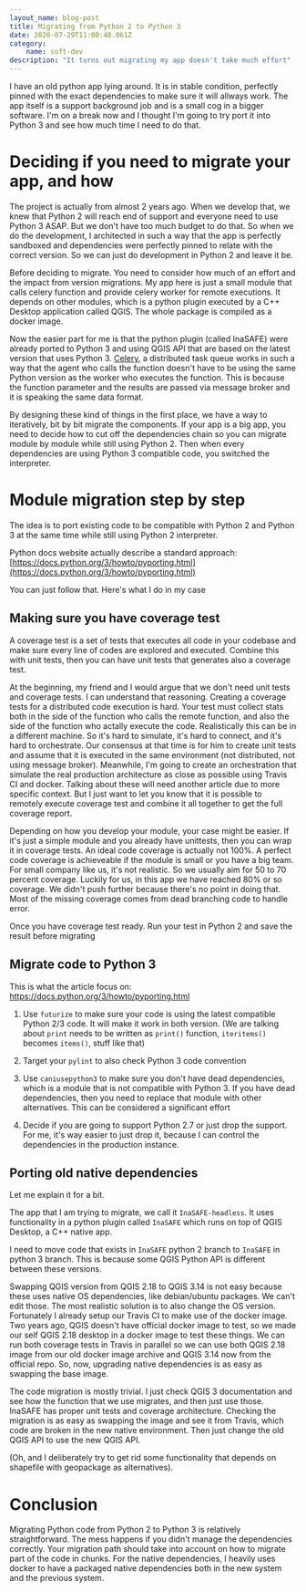 ```yaml
---
layout_name: blog-post
title: Migrating from Python 2 to Python 3
date: 2020-07-29T11:00:40.061Z
category:
    name: soft-dev
description: "It turns out migrating my app doesn't take much effort"
---
```

I have an old python app lying around. It is in stable condition, perfectly pinned with the exact dependencies to make sure it will allways work. The app itself is a support background job and is a small cog in a bigger software. I'm on a break now and I thought I'm going to try port it into Python 3 and see how much time I need to do that.

# Deciding if you need to migrate your app, and how

The project is actually from almost 2 years ago. When we develop that, we knew that Python 2 will reach end of support and everyone need to use Python 3 ASAP. But we don't have too much budget to do that. So when we do the development, I architected in such a way that the app is perfectly sandboxed and dependencies were perfectly pinned to relate with the correct version. So we can just do development in Python 2 and leave it be.

Before deciding to migrate. You need to consider how much of an effort and the impact from version migrations. My app here is just a small module that calls celery function and provide celery worker for remote executions. It depends on other modules, which is a python plugin executed by a C++ Desktop application called QGIS. The whole package is compiled as a docker image.

Now the easier part for me is that the python plugin (called InaSAFE) were already ported to Python 3 and using QGIS API that are based on the latest version that uses Python 3. [Celery](https://docs.celeryproject.org/en/stable/index.html), a distributed task queue works in such a way that the agent who calls the function doesn't have to be using the same Python version as the worker who executes the function. This is because the function parameter and the results are passed via message broker and it is speaking the same data format.

By designing these kind of things in the first place, we have a way to iteratively, bit by bit migrate the components. If your app is a big app, you need to decide how to cut off the dependencies chain so you can migrate module by module while still using Python 2. Then when every dependencies are using Python 3 compatible code, you switched the interpreter.

# Module migration step by step

The idea is to port existing code to be compatible with Python 2 and Python 3 at the same time while still using Python 2 interpreter.

Python docs website actually describe a standard approach: [https://docs.python.org/3/howto/pyporting.html](https://docs.python.org/3/howto/pyporting.html)

You can just follow that. Here's what I do in my case

## Making sure you have coverage test

A coverage test is a set of tests that executes all code in your codebase and make sure every line of codes are explored and executed. Combine this with unit tests, then you can have unit tests that generates also a coverage test.

At the beginning, my friend and I would argue that we don't need unit tests and coverage tests. I can understand that reasoning. Creating a coverage tests for a distributed code execution is hard. Your test must collect stats both in the side of the function who calls the remote function, and also the side of the function who actally execute the code. Realistically this can be in a different machine. So it's hard to simulate, it's hard to connect, and it's hard to orchestrate. Our consensus at that time is for him to create unit tests and assume that it is executed in the same environment (not distributed, not using message broker). Meanwhile, I'm going to create an orchestration that simulate the real production architecture as close as possible using Travis CI and docker. Talking about these will need another article due to more specific context. But I just want to let you know that it is possible to remotely execute coverage test and combine it all together to get the full coverage report.

Depending on how you develop your module, your case might be easier. If it's just a simple module and you already have unittests, then you can wrap it in coverage tests. An ideal code coverage is actually not 100%. A perfect code coverage is achieveable if the module is small or you have a big team. For small company like us, it's not realistic. So we usually aim for 50 to 70 percent coverage. Luckily for us, in this app we have reached 80% or so coverage. We didn't push further because there's no point in doing that. Most of the missing coverage comes from dead branching code to handle error.

Once you have coverage test ready. Run your test in Python 2 and save the result before migrating

## Migrate code to Python 3

This is what the article focus on: https://docs.python.org/3/howto/pyporting.html

1. Use `futurize` to make sure your code is using the latest compatible Python 2/3 code. It will make it work in both version. (We are talking about `print` needs to be written as `print()` function, `iteritems()` becomes `items()`, stuff like that)

2. Target your `pylint` to also check Python 3 code convention

3. Use `caniusepython3` to make sure you don't have dead dependencies, which is a module that is not compatible with Python 3. If you have dead dependencies, then you need to replace that module with other alternatives. This can be considered a significant effort

4. Decide if you are going to support Python 2.7 or just drop the support. For me, it's way easier to just drop it, because I can control the dependencies in the production instance.

## Porting old native dependencies

Let me explain it for a bit.

The app that I am trying to migrate, we call it `InaSAFE-headless`. It uses functionality in a python plugin called `InaSAFE` which runs on top of QGIS Desktop, a C++ native app.

I need to move code that exists in `InaSAFE` python 2 branch to `InaSAFE` in python 3 branch. This is because some QGIS Python API is different between these versions.

Swapping QGIS version from QGIS 2.18 to QGIS 3.14 is not easy because these uses native OS dependencies, like debian/ubuntu packages. We can't edit those. The most realistic solution is to also change the OS version. Fortunately I already setup our Travis CI to make use of the docker image. Two years ago, QGIS doesn't have official docker image to test, so we made our self QGIS 2.18 desktop in a docker image to test these things. We can run both coverage tests in Travis in parallel so we can use both QGIS 2.18 image from our old docker image archive and QGIS 3.14 now from the official repo. So, now, upgrading native dependencies is as easy as swapping the base image.

The code migration is mostly trivial. I just check QGIS 3 documentation and see how the function that we use migrates, and then just use those. InaSAFE has proper unit tests and coverage architecture. Checking the migration is as easy as swapping the image and see it from Travis, which code are broken in the new native environment. Then just change the old QGIS API to use the new QGIS API.

(Oh, and I deliberately try to get rid some functionality that depends on shapefile with geopackage as alternatives).

# Conclusion

Migrating Python code from Python 2 to Python 3 is relatively straightforward. The mess happens if you didn't manage the dependencies correctly. Your migration path should take into account on how to migrate part of the code in chunks. For the native dependencies, I heavily uses docker to have a packaged native dependencies both in the new system and the previous system.